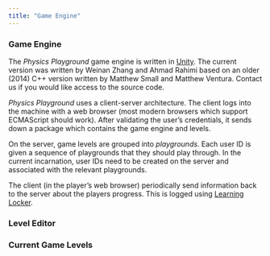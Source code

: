 ```yaml
---
title: "Game Engine"
---
```


### Game Engine

The _Physics Playground_ game engine is written in [Unity](https://unity.com).  The
current version was written by Weinan Zhang and Ahmad Rahimi based on an older (2014) C++
version written by Matthew Small and Matthew Ventura.  Contact us if you would like access
to the source code.

_Physics Playground_ uses a client-server architecture.  The client logs into the machine
with a web browser (most modern browsers which support ECMAScript should work).  After
validating the user's credentials, it sends down a package which contains the game engine 
and levels.

On the server, game levels are grouped into _playgrounds_.  Each user ID is given a
sequence of playgrounds that they should play through.  In the current incarnation, user 
IDs need to be created on the server and associated with the relevant playgrounds.

The client (in the player's web browser) periodically send information back to the server
about the players progress.  This is logged using [Learning
Locker](https://learninglocker.atlassian.net/wiki/spaces/DOCS/overview). 



### Level Editor

### Current Game Levels
